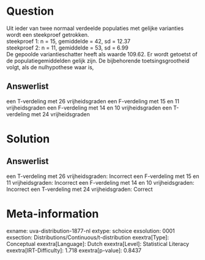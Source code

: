 Question
========

Uit ieder van twee normaal verdeelde populaties met gelijke varianties
wordt een steekproef getrokken.\
steekproef 1: n = 15, gemiddelde = 42, sd = 12.37\
steekproef 2: n = 11, gemiddelde = 53, sd = 6.99\
De gepoolde variantieschatter heeft als waarde 109.62. Er wordt getoetst
of de populatiegemiddelden gelijk zijn. De bijbehorende
toetsingsgrootheid volgt, als de nulhypothese waar is,

Answerlist
----------

een T-verdeling met 26 vrijheidsgraden
een F-verdeling met 15 en 11 vrijheidsgraden
een F-verdeling met 14 en 10 vrijheidsgraden
een T-verdeling met 24 vrijheidsgraden

Solution
========

Answerlist
----------

een T-verdeling met 26 vrijheidsgraden: Incorrect
een F-verdeling met 15 en 11 vrijheidsgraden: Incorrect
een F-verdeling met 14 en 10 vrijheidsgraden: Incorrect
een T-verdeling met 24 vrijheidsgraden: Correct

Meta-information
================
exname: uva-distribution-1877-nl
extype: schoice
exsolution: 0001
exsection: Distributions/Continuous/t-distribution
exextra[Type]: Conceptual
exextra[Language]: Dutch
exextra[Level]: Statistical Literacy
exextra[IRT-Difficulty]: 1.718
exextra[p-value]: 0.8437
